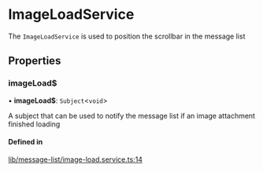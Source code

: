 # ImageLoadService

The `ImageLoadService` is used to position the scrollbar in the message list

## Properties

### imageLoad$

• **imageLoad$**: `Subject`<`void`\>

A subject that can be used to notify the message list if an image attachment finished loading

#### Defined in

[lib/message-list/image-load.service.ts:14](https://github.com/GetStream/stream-chat-angular/blob/ed96f38/projects/stream-chat-angular/src/lib/message-list/image-load.service.ts#L14)
